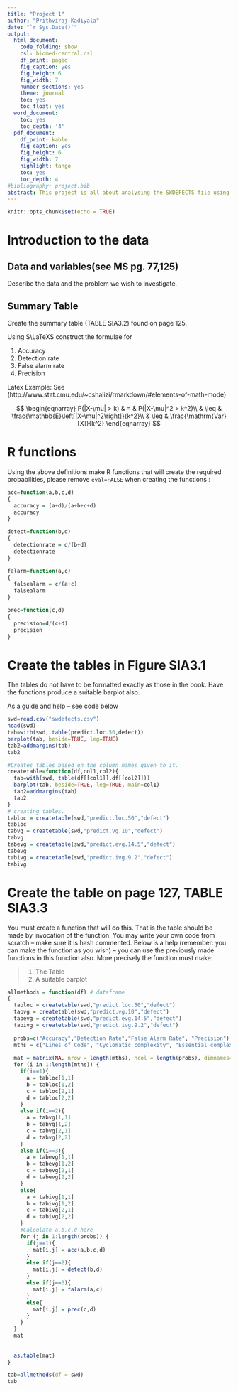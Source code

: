 ```yaml
---
title: "Project 1"
author: "Prithviraj Kadiyala"
date: "`r Sys.Date()`"
output:
  html_document:
    code_folding: show
    csl: biomed-central.csl
    df_print: paged
    fig_caption: yes
    fig_height: 6
    fig_width: 7
    number_sections: yes
    theme: journal
    toc: yes
    toc_float: yes
  word_document:
    toc: yes
    toc_depth: '4'
  pdf_document:
    df_print: kable
    fig_caption: yes
    fig_height: 6
    fig_width: 7
    highlight: tango
    toc: yes
    toc_depth: 4
#bibliography: project.bib
abstract: This project is all about analysing the SWDEFECTS file using R and probability theory. You will need to change the headings to reflect the nature of the project intentions. Re write this abstract as the last thing you do.
---
```



```r
knitr::opts_chunk$set(echo = TRUE)
```

# Introduction to the data

## Data and variables(see MS pg. 77,125)
Describe the data and the problem we wish to investigate.

## Summary Table 

Create the summary table (TABLE SIA3.2) found on page 125.

Using $\LaTeX$ construct the formulae for 

1. Accuracy
2. Detection rate
3. False alarm rate
4. Precision

Latex Example: See (http://www.stat.cmu.edu/~cshalizi/rmarkdown/#elements-of-math-mode)

$$
\begin{eqnarray}
P(|X-\mu| > k) & = & P(|X-\mu|^2 > k^2)\\
& \leq & \frac{\mathbb{E}\left[|X-\mu|^2\right]}{k^2}\\
& \leq & \frac{\mathrm{Var}[X]}{k^2}
\end{eqnarray}
$$

# R functions
Using the above definitions make R functions that will create the required probabilities, please remove `eval=FALSE` when creating the functions :

```r
acc=function(a,b,c,d)
{
  accuracy = (a+d)/(a+b+c+d)
  accuracy
}
```

```r
detect=function(b,d)
{
  detectionrate = d/(b+d)
  detectionrate
}
```

```r
falarm=function(a,c)
{
  falsealarm = c/(a+c)
  falsealarm
}
```

```r
prec=function(c,d)
{
  precision=d/(c+d)
  precision
}
```


# Create the tables in Figure SIA3.1

The tables do not have to be formatted exactly as those in the book. Have the functions produce a suitable barplot also. 

As a guide and help -- see code below

```r
swd=read.csv("swdefects.csv")
head(swd)
tab=with(swd, table(predict.loc.50,defect))
barplot(tab, beside=TRUE, leg=TRUE)
tab2=addmargins(tab)
tab2
```

```r
#Creates tables based on the column names given to it.
createtable=function(df,col1,col2){
  tab=with(swd, table(df[[col1]],df[[col2]]))
  barplot(tab, beside=TRUE, leg=TRUE, main=col1)
  tab2=addmargins(tab)
  tab2
}
# creating tables.
tabloc = createtable(swd,"predict.loc.50","defect")
tabloc
tabvg = createtable(swd,"predict.vg.10","defect")
tabvg
tabevg = createtable(swd,"predict.evg.14.5","defect")
tabevg
tabivg = createtable(swd,"predict.ivg.9.2","defect")
tabivg
```



# Create the table on page 127, TABLE SIA3.3

You must create a function that will do this. That is the table should be made by invocation of the function. You may write your own code from scratch -- make sure it is hash commented. Below is a help (remember: you can make the function as you wish) -- you can use the previously made functions in this function also.
More precisely the function must make:

>
  1. The Table
  2. A suitable barplot
  

  

```r
allmethods = function(df) # dataframe
{
  tabloc = createtable(swd,"predict.loc.50","defect")
  tabvg = createtable(swd,"predict.vg.10","defect")
  tabevg = createtable(swd,"predict.evg.14.5","defect")
  tabivg = createtable(swd,"predict.ivg.9.2","defect")
  
  probs=c("Accuracy","Detection Rate","False Alarm Rate", "Precision")
  mths = c("Lines of Code", "Cyclomatic complexity", "Essential complexity", "Design complexity")
  
  mat = matrix(NA, nrow = length(mths), ncol = length(probs), dimnames=list(mths,probs))
  for (i in 1:length(mths)) {
    if(i==1){
      a = tabloc[1,1]
      b = tabloc[1,2]
      c = tabloc[2,1]
      d = tabloc[2,2]
    }
    else if(i==2){
      a = tabvg[1,1]
      b = tabvg[1,2]
      c = tabvg[2,1]
      d = tabvg[2,2]
    }
    else if(i==3){
      a = tabevg[1,1]
      b = tabevg[1,2]
      c = tabevg[2,1]
      d = tabevg[2,2]
    }
    else{
      a = tabivg[1,1]
      b = tabivg[1,2]
      c = tabivg[2,1]
      d = tabivg[2,2]
    }
    #Calculate a,b,c,d here
    for (j in 1:length(probs)) {
      if(j==1){
        mat[i,j] = acc(a,b,c,d)
      }
      else if(j==2){
        mat[i,j] = detect(b,d)
      }
      else if(j==3){
        mat[i,j] = falarm(a,c)
      }
      else{
        mat[i,j] = prec(c,d)
      }
    }
  }
  mat
  
  
  as.table(mat)
}

tab=allmethods(df = swd)
tab
```

